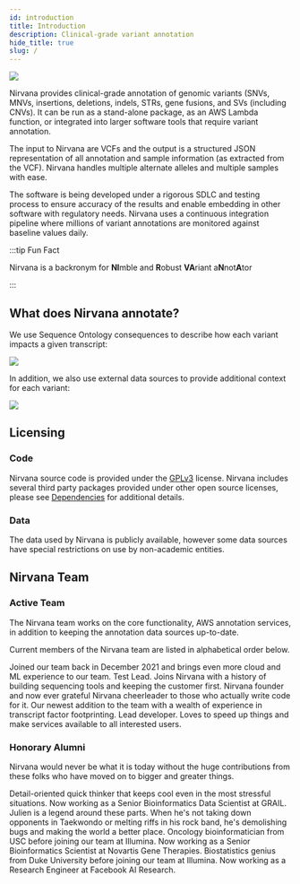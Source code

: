 ```yaml
---
id: introduction
title: Introduction
description: Clinical-grade variant annotation
hide_title: true
slug: /
---
```




![](NirvanaLogoWithSubtitle.svg)

Nirvana provides clinical-grade annotation of genomic variants (SNVs, MNVs, insertions, deletions, indels, STRs, gene fusions, and SVs (including CNVs). It can be run as a stand-alone package, as an AWS Lambda function, or integrated into larger software tools that require variant annotation.

The input to Nirvana are VCFs and the output is a structured JSON representation of all annotation and sample information (as extracted from the VCF). Nirvana handles multiple alternate alleles and multiple samples with ease.

The software is being developed under a rigorous SDLC and testing process to ensure accuracy of the results and enable embedding in other software with regulatory needs. Nirvana uses a continuous integration pipeline where millions of variant annotations are monitored against baseline values daily.

:::tip Fun Fact

Nirvana is a backronym for **NI**mble and **R**obust **VA**riant a**N**not**A**tor

:::

## What does Nirvana annotate?

We use Sequence Ontology consequences to describe how each variant impacts a given transcript:

![](TranscriptConsequences.svg)

In addition, we also use external data sources to provide additional context for each variant:

![](SupplementaryAnnotations.svg)

## Licensing

### Code

Nirvana source code is provided under the [GPLv3](https://github.com/Illumina/Nirvana/blob/develop/LICENSE) license. Nirvana includes several third party packages provided under other open source licenses, please see [Dependencies](introduction/dependencies) for additional details.

### Data

The data used by Nirvana is publicly available, however some data sources have special restrictions on use by non-academic entities.

## Nirvana Team

### Active Team

The Nirvana team works on the core functionality, AWS annotation services, in addition to keeping the annotation data sources up-to-date.

Current members of the Nirvana team are listed in alphabetical order below.

<div className="row">
  <TeamProfileCardCol name="Fahd Siddiqui" githubUrl="https://github.com/Fahd-Siddiqui">
    Joined our team back in December 2021 and brings even more cloud and ML experience to our team.
  </TeamProfileCardCol>
  <TeamProfileCardCol name="Joseph Platzer" githubUrl="https://github.com/jplatzer2">
    Test Lead. Joins Nirvana with a history of building sequencing tools and keeping the customer first.
  </TeamProfileCardCol>
  <TeamProfileCardCol name="Michael Strömberg" githubUrl="https://github.com/MichaelStromberg">
    Nirvana founder and now ever grateful Nirvana cheerleader to those who actually write code for it.
  </TeamProfileCardCol>
  <TeamProfileCardCol name="Ningxin Ouyang" githubUrl="https://github.com/N-Ouyang">
    Our newest addition to the team with a wealth of experience in transcript factor footprinting.
  </TeamProfileCardCol>
  <TeamProfileCardCol name="Rajat Shuvro Roy" githubUrl="https://github.com/rajatshuvro">
    Lead developer. Loves to speed up things and make services available to all interested users.
  </TeamProfileCardCol>
</div>

### Honorary Alumni

Nirvana would never be what it is today without the huge contributions from these folks who have moved on to bigger and greater things.

<div className="row">
  <TeamProfileCardCol name="Haochen Li" githubUrl="https://github.com/haochenl">
    Detail-oriented quick thinker that keeps cool even in the most stressful situations. Now working as a Senior Bioinformatics Data Scientist at GRAIL.
  </TeamProfileCardCol>
  <TeamProfileCardCol name="Julien Lajugie" githubUrl="https://github.com/JulienLajugie">
    Julien is a legend around these parts. When he's not taking down opponents in Taekwondo or melting riffs in his rock band, he's demolishing bugs and making the world a better place.
  </TeamProfileCardCol>
  <TeamProfileCardCol name="Shuli Kang" githubUrl="https://github.com/shulik7">
    Oncology bioinformatician from USC before joining our team at Illumina. Now working as a Senior Bioinformatics Scientist at Novartis Gene Therapies.
  </TeamProfileCardCol>
  <TeamProfileCardCol name="Yu Jiang" githubUrl="https://github.com/yujiang02">
    Biostatistics genius from Duke University before joining our team at Illumina. Now working as a Research Engineer at Facebook AI Research.
  </TeamProfileCardCol>
</div>
